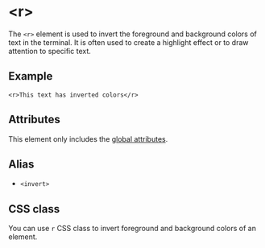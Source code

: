 # \<r>

The `<r>` element is used to invert the foreground and background colors of text in the terminal. It is often used to create a highlight effect or to draw attention to specific text.

## Example

```ziyy
<r>This text has inverted colors</r>
```

## Attributes

This element only includes the [global attributes](../globals.mdx).

## Alias

- `<invert>`

## CSS class

You can use `r` CSS class to invert foreground and background colors of an element.

